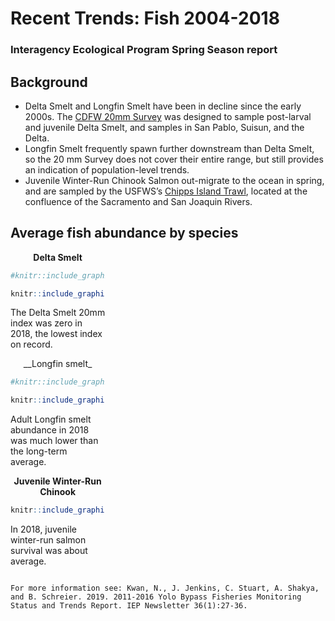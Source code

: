 # Recent Trends: Fish 2004-2018 {#fishrecent}

### Interagency Ecological Program Spring Season report

## Background

* Delta Smelt and Longfin Smelt have been in decline since the early 2000s. The [CDFW 20mm Survey](https://wildlife.ca.gov/Conservation/Delta/20mm-Survey) was designed to sample post-larval and juvenile Delta Smelt, and samples in San Pablo, Suisun, and the Delta. 
* Longfin Smelt frequently spawn further downstream than Delta Smelt, so the 20 mm Survey does not cover their entire range, but still provides an indication of population-level trends.
* Juvenile Winter-Run Chinook Salmon out-migrate to the ocean in spring, and are sampled by the USFWS’s [Chipps Island Trawl](https://www.fws.gov/lodi/juvenile_fish_monitoring_program/jfmp_index.htm), located at the confluence of the Sacramento and San Joaquin Rivers. 



## Average fish abundance by species 


:::::: {.columns-nocenter}

::: {.column width="30%"}

<center> __Delta Smelt__ </center>
```r
#knitr::include_graphics(file.path("..","figures/deltasmelt.png"))
```


```r
knitr::include_graphics(file.path("..","figures/20mm_DSM_recent.png"))
```

The Delta Smelt 20mm index was zero in 2018, the lowest index on record. 

:::

::: {.column width="30%"}
<center> __Longfin smelt_ </center>

```r
#knitr::include_graphics(file.path("..","figures/longfinsmelt.png"))
```



```r
knitr::include_graphics(file.path("..","figures/20mm_LFS_recent.png"))
```

Adult Longfin smelt abundance in 2018 was much lower than the long-term average.



:::

::: {.column width="30%"}

<center> __Juvenile Winter-Run Chinook__ </center>
```r
knitr::include_graphics(file.path("..","figures/DJFMP_chinook_winterByLength_recyears.png"))
```

In 2018, juvenile winter-run salmon survival was about average.

:::

::::::




```block
For more information see: Kwan, N., J. Jenkins, C. Stuart, A. Shakya, and B. Schreier. 2019. 2011-2016 Yolo Bypass Fisheries Monitoring Status and Trends Report. IEP Newsletter 36(1):27-36. 
```
 